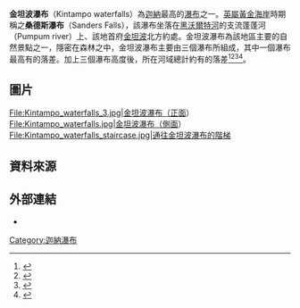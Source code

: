 {{Infobox waterfall
| name = 金坦波瀑布<br>Kintampo waterfalls
| photo = Kintempo Water Falls II.jpg
| photo_width = 
| photo_caption = 
| map = Ghana
| map_width = 
| lat_d  = 8 |lat_m  = 05 |lat_s  = 22.75 |lat_NS  = N
| long_d = 1 |long_m = 41 |long_s = 50.60 |long_EW = W
| region = GH
| source = 
| coords_ref = 
| location = {{flag|Ghana}}[[金坦波|金坦波]]
| type = 階梯狀
| elevation = 
| height = 
| height_longest = {{Convert|25|m|ft}}
| number_drops = 3
| width  = 
| average_width  = 
| watercourse = 蓬蓬河
| average_flow = 
| world_rank = 
}}

'''金坦波瀑布'''（Kintampo waterfalls）為[[迦納|迦納]]最高的[[瀑布|瀑布]]之一。[[英屬黃金海岸|英屬黃金海岸]]時期稱之'''桑德斯瀑布'''（Sanders Falls），該瀑布坐落在[[黑沃爾特河|黑沃爾特河]]的支流蓬蓬河（Pumpum river）上、該地首府[[金坦波|金坦波]]北方約{{Convert|4|km|mi}}處。金坦波瀑布為該地區主要的自然景點之一，隱密在森林之中，金坦波瀑布主要由三個瀑布所組成，其中一個瀑布最高有{{Convert|25|m|ft}}的落差。加上三個瀑布高度後，所在河域總計約有{{Convert|70|m|ft}}的落差<ref>{{Cite web |url=http://www.ghana.photographers-resource.com/locations/Landscape/LG/Kintampo_waterfall.htm |title=Kintampo Waterfall |publisher=ghana.photographers-resource.com }}</ref><ref>{{Cite web |url=http://www.ghana.travel/touring_ghana/eco_tourism/waterfalls/kintampo_waterfalls/ |title=Kintampo Waterfalls |publisher=Ghana Tourism Authority |deadurl=yes |archiveurl=https://web.archive.org/web/20120617190509/http://www.ghana.travel/touring_ghana/eco_tourism/waterfalls/kintampo_waterfalls/ |archivedate=2012-06-17 }}</ref><ref>{{Cite web |url=http://www.ghanaexpeditions.com/regions/highlight_detail.asp?id=&rdid=44 |title=Kintampo Waterfalls |work=Wildlife and Nature Reserves |publisher=ghanaexpeditions.com |access-date=2016-01-01 |archive-url=https://web.archive.org/web/20160825184630/http://ghanaexpeditions.com/regions/highlight_detail.asp?id=&rdid=44 |archive-date=2016-08-25 |dead-url=yes }}</ref><ref>{{Cite web |url=http://kintamponorth.ghanadistricts.gov.gh/?arrow=atd&_=37&sa=321 |title=tourism attractions |work=about this district |publisher=Kintampo North Municipal Assembly |accessdate=2016-01-01 |archive-date=2011-08-19 |archive-url=https://web.archive.org/web/20110819114252/http://kintamponorth.ghanadistricts.gov.gh/?arrow=atd&_=37&sa=321 |dead-url=no }}</ref>。

==圖片==
<gallery>
File:Kintampo_waterfalls_3.jpg|金坦波瀑布（正面）
File:Kintampo_waterfalls.jpg|金坦波瀑布（側面）
File:Kintampo_waterfalls_staircase.jpg|通往金坦波瀑布的階梯
</gallery>

==資料來源==
{{Reflist}}

==外部連結==
* {{Commons category-inline|Kintampo Waterfalls}}

[[Category:迦納瀑布|Category:迦納瀑布]]

{{Ghana-geo-stub}}
